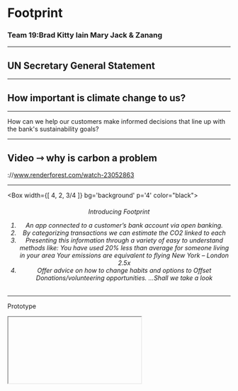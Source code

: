 



# Footprint
### Team 19:Brad Kitty Iain Mary Jack & Zanang
---
## UN Secretary General Statement
---

## How important is climate change to us?

---

How can we help our customers make informed decisions that line up with the bank's sustainability goals?


---

## Video ⇾ why is carbon a problem
://www.renderforest.com/watch-23052863

---
<Box 
  width={[ 4, 2, 3/4 ]} bg='background' p='4' color="black">
    <center>
      <h6>Introducing Footprint
1.  An app connected to a customer’s bank account via open banking. 
2.  By categorizing transactions we can estimate the CO2 linked to each 
3.  Presenting this information through a variety of easy to understand methods like:
      You have used 20% less than average for someone living in your area 
      Your emissions are equivalent to flying New York – London 2.5x  
4.  Offer advice on how to change habits and options to Offset
       Donations/volunteering opportunities. ...Shall we take a look</h6>
    </center>    
</Box>

---

Prototype
<Iframe />

---

## Feedback
-Consumer feedback on MVP 
-Sustainability team
-Comms with working group?  do we want to include?
-Other feedback?

---

## Business Model/ roadmap
- Cost of setup
- Budget
- Risks
- The ask

---

## Areas of Opportunity

---

## What's the Reach?

---

## How would Footprints fit within the external operating environment?

---

## How would Footprints fit within the external operating environment?

---

RBS always back the power of the entrepreneur and inventor to find solutions to tricky problems. 

Why should the fight between carbon and climate change be any different?

---

## Q&A

---
